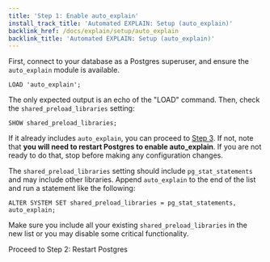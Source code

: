```yaml
---
title: 'Step 1: Enable auto_explain'
install_track_title: 'Automated EXPLAIN: Setup (auto_explain)'
backlink_href: /docs/explain/setup/auto_explain
backlink_title: 'Automated EXPLAIN: Setup (auto_explain)'
---
```


First, connect to your database as a Postgres superuser, and ensure the `auto_explain`
module is available.

```
LOAD 'auto_explain';
```

The only expected output is an echo of the "LOAD" command. Then, check the `shared_preload_libraries` setting:

```
SHOW shared_preload_libraries;
```

If it already includes `auto_explain`, you can proceed to [Step 3](03_configure_auto_explain). If not, note that
**you will need to restart Postgres to enable auto_explain**. If you are not ready to do that, stop before making
any configuration changes.

The `shared_preload_libraries` setting should include `pg_stat_statements` and may include other libraries.
Append `auto_explain` to the end of the list and run a statement like the following:

```
ALTER SYSTEM SET shared_preload_libraries = pg_stat_statements, auto_explain;
```

Make sure you include all your existing `shared_preload_libraries` in the new list or you may disable some critical
functionality.

<Link className='btn btn-success' to='02_restart_postgres'>
  Proceed to Step 2: Restart Postgres
</Link>
